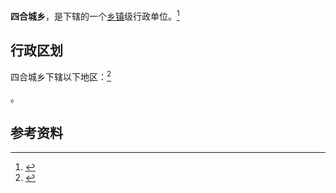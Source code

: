 {{中国乡级行政区|21/09/22/216/000}}

'''四合城乡'''，是{{PRC admin/fullname|21/09/22/216/000|3}}下辖的一个[[乡镇|乡镇]]级行政单位。<ref>{{PRC admin/ref sgc|{{PRC admin/parent|21/09/22/216/000}}}}</ref>

== 行政区划 ==

四合城乡下辖以下地区：<ref>{{PRC admin/ref sgc|21/09/22/216/000}}</ref>

{{PRC admin/children|21/09/22/216/000}}。

== 参考资料 ==

{{reflist}}

{{行政区划小作品}}
{{PRC admin/navcat|21/09/22/216/000}}